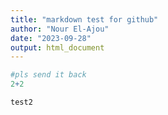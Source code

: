 ```yaml
---
title: "markdown test for github"
author: "Nour El-Ajou"
date: "2023-09-28"
output: html_document
---
```



```r
#pls send it back
2+2

test2
```

